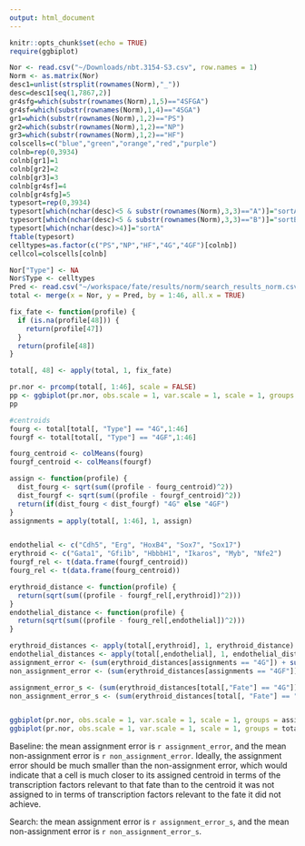 ```yaml
---
output: html_document
---
```

```r
knitr::opts_chunk$set(echo = TRUE)
require(ggbiplot)
```

```r
Nor <- read.csv("~/Downloads/nbt.3154-S3.csv", row.names = 1)
Norm <- as.matrix(Nor)
desc1=unlist(strsplit(rownames(Norm),"_"))
desc=desc1[seq(1,7867,2)]
gr4sfg=which(substr(rownames(Norm),1,5)=="4SFGA")
gr4sf=which(substr(rownames(Norm),1,4)=="4SGA")
gr1=which(substr(rownames(Norm),1,2)=="PS")
gr2=which(substr(rownames(Norm),1,2)=="NP")
gr3=which(substr(rownames(Norm),1,2)=="HF")
colscells=c("blue","green","orange","red","purple")
colnb=rep(0,3934)
colnb[gr1]=1
colnb[gr2]=2
colnb[gr3]=3
colnb[gr4sf]=4
colnb[gr4sfg]=5
typesort=rep(0,3934)
typesort[which(nchar(desc)<5 & substr(rownames(Norm),3,3)=="A")]="sortA"
typesort[which(nchar(desc)<5 & substr(rownames(Norm),3,3)=="B")]="sortB"
typesort[which(nchar(desc)>4)]="sortA"
ftable(typesort)
celltypes=as.factor(c("PS","NP","HF","4G","4GF")[colnb])
cellcol=colscells[colnb]
```


```r
Nor["Type"] <- NA
Nor$Type <- celltypes
Pred <- read.csv("~/workspace/fate/results/norm/search_results_norm.csv")
total <- merge(x = Nor, y = Pred, by = 1:46, all.x = TRUE)

fix_fate <- function(profile) {
  if (is.na(profile[48])) {
    return(profile[47])
  }
  return(profile[48])
}

total[, 48] <- apply(total, 1, fix_fate)

pr.nor <- prcomp(total[, 1:46], scale = FALSE)
pp <- ggbiplot(pr.nor, obs.scale = 1, var.scale = 1, scale = 1, groups = total[, 47], ellipse = TRUE, circle = TRUE)
pp

#centroids
fourg <- total[total[, "Type"] == "4G",1:46]
fourgf <- total[total[, "Type"] == "4GF",1:46]

fourg_centroid <- colMeans(fourg)
fourgf_centroid <- colMeans(fourgf)

assign <- function(profile) {
  dist_fourg <- sqrt(sum((profile - fourg_centroid)^2))
  dist_fourgf <- sqrt(sum((profile - fourgf_centroid)^2))
  return(if(dist_fourg < dist_fourgf) "4G" else "4GF")
}
assignments = apply(total[, 1:46], 1, assign)


endothelial <- c("Cdh5", "Erg", "HoxB4", "Sox7", "Sox17")
erythroid <- c("Gata1", "Gfi1b", "HbbbH1", "Ikaros", "Myb", "Nfe2")
fourgf_rel <- t(data.frame(fourgf_centroid))
fourg_rel <- t(data.frame(fourg_centroid))

erythroid_distance <- function(profile) {
  return(sqrt(sum((profile - fourgf_rel[,erythroid])^2)))
}
endothelial_distance <- function(profile) {
  return(sqrt(sum((profile - fourg_rel[,endothelial])^2)))
}

erythroid_distances <- apply(total[,erythroid], 1, erythroid_distance)
endothelial_distances <- apply(total[,endothelial], 1, endothelial_distance)
assignment_error <- (sum(erythroid_distances[assignments == "4G"]) + sum(endothelial_distances[assignments=="4GF"]))/nrow(total)
non_assignment_error <- (sum(erythroid_distances[assignments == "4GF"]) + sum(endothelial_distances[assignments == "4G"]))/nrow(total)

assignment_error_s <- (sum(erythroid_distances[total[,"Fate"] == "4G"]) + sum(endothelial_distances[total[,"Fate"] == "4GF"]))/nrow(total)
non_assignment_error_s <- (sum(erythroid_distances[total[, "Fate"] == "4GF"]) + sum(endothelial_distances[total[, "Fate"] == "4G"]))/nrow(total)


ggbiplot(pr.nor, obs.scale = 1, var.scale = 1, scale = 1, groups = assignments, ellipse = TRUE, circle = TRUE)
ggbiplot(pr.nor, obs.scale = 1, var.scale = 1, scale = 1, groups = total[, c("Fate")], ellipse = TRUE, circle = TRUE)

```

Baseline: the mean assignment error is `r assignment_error`, and the mean non-assignment error is `r non_assignment_error`. Ideally, the assignment error should be much smaller than the non-assignment error, which would indicate that a cell is much closer to its assigned centroid in terms of the transcription factors relevant to that fate than to the centroid it was not assigned to in terms of transcription factors relevant to the fate it did not achieve.

Search: the mean assignment error is `r assignment_error_s`, and the mean non-assignment error is `r non_assignment_error_s`. 
